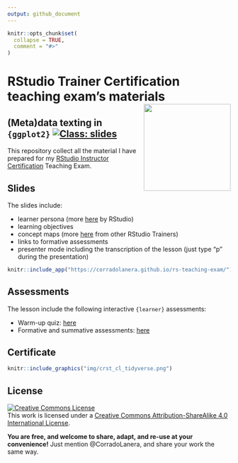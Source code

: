 ```yaml
---
output: github_document
---
```


<!-- README.md is generated from README.Rmd. Please edit that file -->

```r
knitr::opts_chunk$set(
  collapse = TRUE,
  comment = "#>"
)
```

<!-- magick::image_info(magick::image_read("img/CertifiedRstudioTrainer.png"))$height -->
# RStudio Trainer Certification teaching exam's materials <a href="https://education.rstudio.com/trainers/people/lanera+corrado/"><img src="img/CertifiedRstudioTrainer.png" align="right" height="196"/></a>

## (Meta)data texting in `{ggplot2}` [![Class: slides](https://img.shields.io/badge/online-slides-orange.svg)](https://corradolanera.github.io/rs-teaching-exam/)

This repository collect all the material I have prepared for my [RStudio Instructor Certification](https://education.rstudio.com/trainers/) Teaching Exam.


## Slides

The slides include:

- learner persona (more [here](https://rstudio-education.github.io/learner-personas/) by RStudio)
- learning objectives
- concept maps (more [here](https://github.com/rstudio/concept-maps) from other RStudio Trainers)
- links to formative assessments
- presenter mode including the transcription of the lesson (just type "p" during the presentation) 

```r
knitr::include_app("https://corradolanera.github.io/rs-teaching-exam/")
```


## Assessments

The lesson include the following interactive `{learner}` assessments:

- Warm-up quiz: [here](https://corradolanera.shinyapps.io/base-gg-checks/)
- Formative and summative assessments: [here](https://corradolanera.shinyapps.io/test-gg-checks/)



## Certificate
```r
knitr::include_graphics("img/crst_cl_tidyverse.png")
```



## License

<a rel="license" href="http://creativecommons.org/licenses/by-sa/4.0/"><img alt="Creative Commons License" style="border-width:0" src="https://i.creativecommons.org/l/by-sa/4.0/88x31.png" /></a><br />This work is licensed under a <a rel="license" href="http://creativecommons.org/licenses/by-sa/4.0/">Creative Commons Attribution-ShareAlike 4.0 International License</a>. 

**You are free, and welcome to share, adapt, and re-use at your convenience!** Just mention @CorradoLanera, and share your work the same way.

